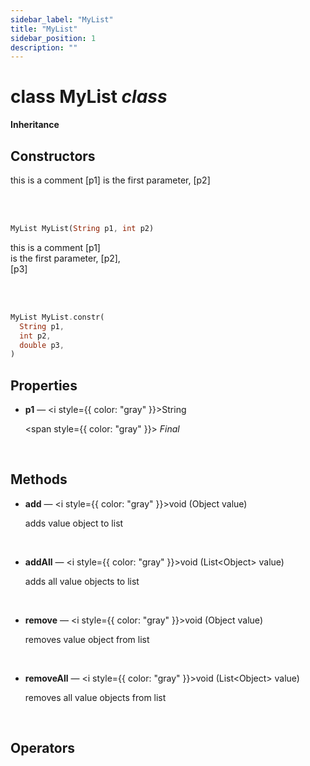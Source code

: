 ```yaml
---
sidebar_label: "MyList"
title: "MyList"
sidebar_position: 1
description: ""
---
```



# class MyList _class_ 

**Inheritance**  




## Constructors

<Tabs>
<TabItem value="0" label="MyList MyList" default>

this is a comment [p1] is the first parameter&#44; [p2]

<br/><br/>

```dart
MyList MyList(String p1, int p2)
```

</TabItem>
<TabItem value="1" label="MyList MyList.constr" default>

this is a comment [p1] <br/>
is the first parameter&#44; [p2]&#44; <br/>
[p3]

<br/><br/>

```dart
MyList MyList.constr(
  String p1,
  int p2,
  double p3,
)
```

</TabItem>
</Tabs>

## Properties

- <b>p1</b> — <i style={{ color: "gray" }}>String</i>
  <br/>


  <span style={{ color: "gray" }}>
    <i>Final</i>
  </span>
  <br/>

  <br/>

## Methods

- <b>add</b> — <i style={{ color: "gray" }}>void &#40;Object value&#41;</i>
  <br/>

  adds value object to list
  <br/>


  <br/>
- <b>addAll</b> — <i style={{ color: "gray" }}>void &#40;List&lt;Object&gt; value&#41;</i>
  <br/>

  adds all value objects to list
  <br/>


  <br/>
- <b>remove</b> — <i style={{ color: "gray" }}>void &#40;Object value&#41;</i>
  <br/>

  removes value object from list
  <br/>


  <br/>
- <b>removeAll</b> — <i style={{ color: "gray" }}>void &#40;List&lt;Object&gt; value&#41;</i>
  <br/>

  removes all value objects from list
  <br/>


  <br/>

## Operators
